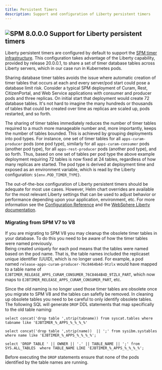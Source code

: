 ```yaml
---
title: Persistent Timers
description: Support and configuration of Liberty persistent timers
---
```


## ![SPM 8.0.0.0](https://img.shields.io/badge/-SPM_8.0.0.0-green) Support for Liberty persistent timers

Liberty persistent timers are configured by default to support the [SPM timer infrastructure](https://www.ibm.com/docs/en/spm/7.0.11?topic=behavior-cram-timer).
This configuration takes advantage of the Liberty capability, provided by release 20.0.0.1, to share a set of timer database tables across Liberty servers, which in our case run in Kubernetes pods.

Sharing database timer tables avoids the issue where automatic creation of timer tables that occurs at each and every server/pod start could pose a database limit risk.
Consider a typical SPM deployment of Curam, Rest, CitizenPortal, and Web Service applications with consumer and producer pods and three replicas.
On initial start that deployment would create 72 database tables.
It's not hard to imagine the many hundreds or thousands of tables that could be created over time as replicas are scaled up, pods restarted, and so forth.

The sharing of timer tables immediately reduces the number of timer tables required to a much more manageable number and, more importantly, keeps the number of tables bounded. This is achieved by grouping deployments into pod types.
For instance, one set of timer tables for all `apps-curam-producer` pods (one pod type), similarly for all `apps-curam-consumer` pods (another pod type), for all `apps-rest-producer` pods (another pod type), and so forth.
Thus, based on one set of tables per pod type the above example deployment requiring 72 tables is now fixed at 24 tables, regardless of how many replicas are started.
The pod type is derived at deployment time and exposed as an environment variable, which is read by the Liberty configuration: `${env.POD_TIMER_TYPE}`.

The out-of-the-box configuration of Liberty persistent timers should be adequate for most use cases.
However, Helm chart overrides are available for the most relevant Liberty settings that can be used to adjust behavior or performance depending upon your application, environment, etc.
For more information see the [Configuration Reference](/deployment/config-reference#liberty-runtime) and the [WebSphere Liberty documentation](https://www.ibm.com/docs/en/was-liberty/base?topic=applications-configuring-enterprise-javabeans-timer-service-persistent-timers).

### Migrating from SPM V7 to V8

If you are migrating to SPM V8 you may cleanup the obsolete timer tables in your database.
To do this you need to be aware of how the timer tables were named previously.  
Being created uniquely for each pod means that the tables were named based on the pod name.
That is, the table names included the replicaset unique identifier (UUID), which is no longer used.
For example, a pod named `release-apps-curam-producer-76c8464b4d-9tzlx` would have mapped to a table name of  `EJBTIMER_RELEASE_APPS_CURAM_CONSUMER_76C8464B4D_9TZLX_PART`, which now maps to `EJBTIMER_RELEASE_APPS_CURAM_CONSUMER_PART`, etc.

Since the old naming is no longer used those timer tables are obsolete once you migrate to SPM V8 and the tables can safefly be removed.
In cleaning up obsolete tables you need to be careful to only identify obsolete tables.
The following SQL will generate `DROP` DDL statements that map specifically to the old table naming:

<Tabs>

<Tab label="Db2">
<Row>
<Column>

```shell
select concat('drop table ',strip(tabname)) from syscat.tables where tabname like 'EJBTIMER_%_APPS_%_%_%_%'
```

</Column>
</Row>
</Tab>

<Tab label="Db2 for z/OS">
<Row>
<Column>

```shell
select concat('drop table ',strip(name))  || ';' from sysibm.systables where name like 'EJBTIMER_%_APPS_%_%_%_%';
```

</Column>
</Row>
</Tab>

<Tab label="Oracle">
<Row>
<Column>

```shell
select 'DROP TABLE ' || OWNER || '.' || TABLE_NAME || ';' from SYS.ALL_TABLES  where TABLE_NAME LIKE 'EJBTIMER_%_APPS_%_%_%_%';
```

</Column>
</Row>
</Tab>

</Tabs>

Before executing the `DROP` statements ensure that none of the pods identified by the table names are running.
